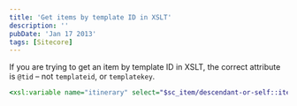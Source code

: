 ```yaml
---
title: 'Get items by template ID in XSLT'
description: ''
pubDate: 'Jan 17 2013'
tags: [Sitecore]
---
```


If you are trying to get an item by template ID in XSLT, the correct attribute is `@tid` – not `templateid`, or `templatekey`.

```xsl
<xsl:variable name="itinerary" select="$sc_item/descendant-or-self::item[@tid = '{EC705A7F-B1DD-46AC-9EEF-0E377B31A740}']" />
```
